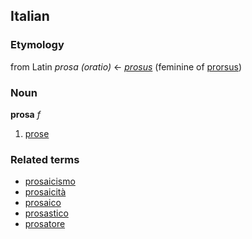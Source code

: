 ==Italian==
===Etymology===
from Latin ''prosa (oratio)'' &larr; ''[[prosus]]'' (feminine of [[prorsus]])
===Noun===
'''prosa''' ''f''

# [[prose]]

===Related terms===
*[[prosaicismo]]
*[[prosaicità]]
*[[prosaico]]
*[[prosastico]]
*[[prosatore]]